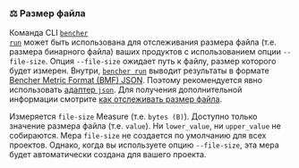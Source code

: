 ### ⚖️ Размер файла

Команда CLI <code><a href="/ru/docs/explanation/bencher-run/">bencher run</a></code>
может быть использована для отслеживания размера файла (т.е. размера бинарного файла) ваших продуктов с использованием опции `--file-size`.
Опция `--file-size` ожидает путь к файлу, размер которого будет измерен.
Внутри, <code><a href="/ru/docs/explanation/bencher-run/">bencher run</a></code>
выводит результаты в формате [Bencher Metric Format (BMF) JSON][bmf].
Поэтому рекомендуется явно использовать [адаптер `json`][json].
Для получения дополнительной информации смотрите [как отслеживать размер файла][file size].

Измеряется `file-size` Measure (т.е. `bytes (B)`).
Доступно только значение размера файла (т.е. `value`).
Ни `lower_value`, ни `upper_value` не собираются.
Мера `file-size` не создается по умолчанию для всех проектов.
Однако, когда вы используете опцию `--file-size`, эта мера будет автоматически создана для вашего проекта.

[json]: #-json

[bmf]: /ru/docs/reference/bencher-metric-format/
[file size]: /ru/docs/how-to/track-file-size/